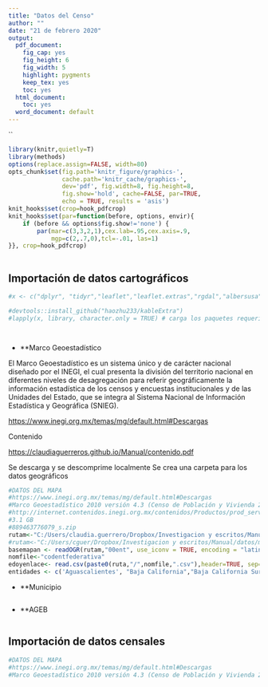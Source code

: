 ```yaml
---
title: "Datos del Censo"
author: ""
date: "21 de febrero 2020"
output:
  pdf_document:
    fig_cap: yes
    fig_height: 6
    fig_width: 5
    highlight: pygments
    keep_tex: yes
    toc: yes
  html_document:
    toc: yes
  word_document: default
---
```

\newpage

``
```r

library(knitr,quietly=T)
library(methods)
options(replace.assign=FALSE, width=80)
opts_chunk$set(fig.path='knitr_figure/graphics-', 
               cache.path='knitr_cache/graphics-', 
               dev='pdf', fig.width=8, fig.height=8, 
               fig.show='hold', cache=FALSE, par=TRUE,
               echo = TRUE, results = 'asis')
knit_hooks$set(crop=hook_pdfcrop)
knit_hooks$set(par=function(before, options, envir){
    if (before && options$fig.show!='none') {
        par(mar=c(3,3,2,1),cex.lab=.95,cex.axis=.9,
            mgp=c(2,.7,0),tcl=-.01, las=1)
}}, crop=hook_pdfcrop)
    
```
## Importación de datos cartográficos
```r
#x <- c("dplyr", "tidyr","leaflet","leaflet.extras","rgdal","albersusa","htmlTable","purrr","ggplot2","googleVis","ggvis","plotly","scales","tidyverse#3,"knitr","kableExtra", "sp","rgdal","rgeos","raster","adehabitatHR","maptools","spatstat","ggplot2","GISTools","tmap","tmaptools","classInt","spdep"#,"sf","scales","purrr","ggmap","spbabel")

#devtools::install_github("haozhu233/kableExtra")
#lapply(x, library, character.only = TRUE) # carga los paquetes requeridos




```


- **Marco Geoestadístico

El Marco Geoestadístico es un sistema único y de carácter nacional diseñado por el INEGI, el cual presenta la división del territorio nacional en diferentes niveles de desagregación para referir geográficamente la información estadística de los censos y encuestas institucionales y de las Unidades del Estado, que se integra al Sistema Nacional de Información Estadística y Geográfica (SNIEG).

<https://www.inegi.org.mx/temas/mg/default.html#Descargas>

Contenido

<https://claudiaguerreros.github.io/Manual/contenido.pdf>

Se descarga y se descomprime localmente
Se crea una carpeta para los datos geográficos

```r
#DATOS DEL MAPA
#https://www.inegi.org.mx/temas/mg/default.html#Descargas
#Marco Geoestadístico 2010 versión 4.3 (Censo de Población y Vivienda 2010)
#http://internet.contenidos.inegi.org.mx/contenidos/Productos/prod_serv/contenidos/espanol/bvinegi/productos/geografia/marcogeo/889463776079_s.zip
#3.1 GB
#889463776079_s.zip
rutam<-"C:/Users/claudia.guerrero/Dropbox/Investigacion y escritos/Manual/datos/mg_sep2019_integrado/conjunto_de_datos"
#rutam<-"C:/Users/cguer/Dropbox/Investigacion y escritos/Manual/datos/mg_sep2019_integrado/conjunto_de_datos"
basemapan <- readOGR(rutam,"00ent", use_iconv = TRUE, encoding = "latin1")
nomfile<-"codentfederativa"
edoyenlace<- read.csv(paste0(ruta,"/",nomfile,".csv"),header=TRUE, sep=",",encoding="latin1",colClasses=("CVE_ENT"="character"))
entidades <- c('Aguascalientes', "Baja California","Baja California Sur","Campeche","Coahuila de Zaragoza","Colima","Chiapas","Chihuahua","Ciudad de Mexico","Durango","Guanajuato","Guerrero","Hidalgo","Jalisco","Estado de Mexico","Michoacan de Ocampo","Morelos","Nayarit","Nuevo Leon","Oaxaca","Puebla","Queretaro","Quintana Roo","San Luis Potosi","Sinaloa","Sonora","Tabasco","Tamaulipas","Tlaxcala","Veracruz de Ignacio de la Llave","Yucatan","Zacatecas")
```
\pagebreak 

- **Municipio

```r

```
\pagebreak 

- **AGEB

```r



```
## Importación de datos censales
```r

#DATOS DEL MAPA
#https://www.inegi.org.mx/temas/mg/default.html#Descargas
#Marco Geoestadístico 2010 versión 4.3 (Censo de Población y Vivienda 2010)

```

